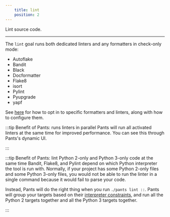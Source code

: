 ```yaml
---
    title: lint
    position: 2
---
```


Lint source code.

---

The `lint` goal runs both dedicated linters and any formatters in check-only mode:

* Autoflake
* Bandit
* Black
* Docformatter
* Flake8
* isort
* Pylint
* Pyupgrade
* yapf

See [here](../overview/linters-and-formatters.mdx) for how to opt in to specific formatters and linters, along with how to configure them.

:::tip Benefit of Pants: runs linters in parallel
Pants will run all activated linters at the same time for improved performance. You can see this through Pants's dynamic UI.

:::



:::tip Benefit of Pants: lint Python 2-only and Python 3-only code at the same time
Bandit, Flake8, and Pylint depend on which Python interpreter the tool is run with. Normally, if your project has some Python 2-only files and some Python 3-only files, you would not be able to run the linter in a single command because it would fail to parse your code.

Instead, Pants will do the right thing when you run `./pants lint ::`. Pants will group your targets based on their [interpreter constraints](../overview/interpreter-compatibility.mdx), and run all the Python 2 targets together and all the Python 3 targets together.

:::